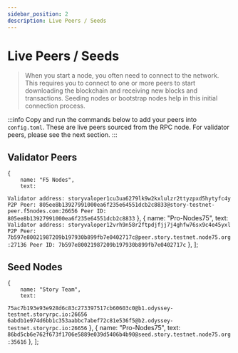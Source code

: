 ```yaml
---
sidebar_position: 2
description: Live Peers / Seeds
---
```


# Live Peers / Seeds

> When you start a node, you often need to connect to the network. This requires you to connect to one or more peers to start downloading the blockchain and receiving new blocks and transactions. Seeding nodes or bootstrap nodes help in this initial connection process.

:::info
Copy and run the commands below to add your peers into `config.toml`. These are live peers sourced from the RPC node. For validator peers, please see the next section.
:::




<LivePeers rpc="https://story-testnet.rpc.kjnodes.com" home={home} binary={binary} />

## Validator Peers


    { 
        name: "F5 Nodes", 
        text: 
`Validator address: storyvaloper1cu3ua6279lk9w2kxlulzr2ttyzpxd5hytyfc4y 
P2P Peer: 805ee8b13927991000ea6f235e64551dcb2c8833@story-testnet-peer.f5nodes.com:26656
Peer ID: 805ee8b13927991000ea6f235e64551dcb2c8833`
    },
{ 
        name: "Pro-Nodes75", 
        text: 
`Validator address: storyvaloper12vrh9n58r2ftpdjfjj7j4ghfw76sx9c4e45yxl 
P2P Peer: 7b597e80021987209b197930b899fb7e0402717c@peer.story.testnet.node75.org:27136
Peer ID: 7b597e80021987209b197930b899fb7e0402717c`
    },
];

<SelectPaste2 items={items} tip="Select a specific validator from the list to view detailed peer information." />

## Seed Nodes

    {
        name: "Story Team",
        text: 
`75ac7b193e93e928d6c83c273397517cb60603c0@b1.odyssey-testnet.storyrpc.io:26656
6abdb1e974d6bb1c353aabbc7abef72c81e536f5@b2.odyssey-testnet.storyrpc.io:26656`
    },
    {
        name: "Pro-Nodes75",
        text: 
`86bd5cb6e762f673f1706e5889e039d5406b4b90@seed.story.testnet.node75.org:35616`
    },
];

<SelectPaste2 items={seedItems} tip="Choose a seed node from the list to view its connection information." />
